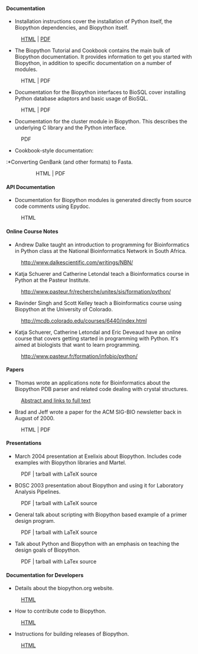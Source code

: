 ==== Documentation ====

* Installation instructions cover the installation of Python itself, the Biopython dependencies, and Biopython itself. 
:[http://biopython.open-bio.org/static/DIST/Installation.html HTML] | [http://biopython.open-bio.org/static/DIST/Installation.pdf PDF]
* The Biopython Tutorial and Cookbook contains the main bulk of Biopython documentation. It provides information to get you started with Biopython, in addition to specific documentation on a number of modules. 
:HTML | PDF
* Documentation for the Biopython interfaces to BioSQL cover installing Python database adaptors and basic usage of BioSQL. 
:HTML | PDF
* Documentation for the cluster module in Biopython. This describes the underlying C library and the Python interface. 
:PDF
* Cookbook-style documentation:
:*Converting GenBank (and other formats) to Fasta. 
::HTML | PDF
:*Writing Tests for Biopython. 
::HTML | PDF
:*Logistic Regression supervised learning. 
::HTML | PDF
:*The Biopython Structural Bioinformatics FAQ. 
::PDF
:*Working with restriction enzymes. 
::HTML

==== API Documentation ====

* Documentation for Biopython modules is generated directly from source code comments using Epydoc.
:HTML

==== Online Course Notes ====

* Andrew Dalke taught an introduction to programming for Bioinformatics in Python class at the National Bioinformatics Network in South Africa.
:http://www.dalkescientific.com/writings/NBN/
* Katja Schuerer and Catherine Letondal teach a Bioinformatics course in Python at the Pasteur Institute.
:http://www.pasteur.fr/recherche/unites/sis/formation/python/
* Ravinder Singh and Scott Kelley teach a Bioinformatics course using Biopython at the University of Colorado.
:http://mcdb.colorado.edu/courses/6440/index.html
* Katja Schuerer, Catherine Letondal and Eric Deveaud have an online course that covers getting started in programming with Python. It's aimed at biologists that want to learn programming.
:http://www.pasteur.fr/formation/infobio/python/

==== Papers ====

*Thomas wrote an applications note for Bioinformatics about the Biopython PDB parser and related code dealing with crystal structures.
:[http://bioinformatics.oupjournals.org/cgi/content/abstract/19/17/2308 Abstract and links to full text]
*Brad and Jeff wrote a paper for the ACM SIG-BIO newsletter back in August of 2000.
:HTML | PDF

==== Presentations ====

* March 2004 presentation at Exelixis about Biopython. Includes code examples with Biopython libraries and Martel.
:PDF | tarball with LaTeX source
* BOSC 2003 presentation about Biopython and using it for Laboratory Analysis Pipelines.
:PDF | tarball with LaTeX source
* General talk about scripting with Biopython based example of a primer design program.
:PDF | tarball with LaTeX source
* Talk about Python and Biopython with an emphasis on teaching the design goals of Biopython.
:PDF | tarball with LaTex source

==== Documentation for Developers ====

* Details about the biopython.org website.
:[[website|HTML]]
* How to contribute code to Biopython.
:[[Contributing|HTML]]
* Instructions for building releases of Biopython.
:[[Building a release|HTML]]